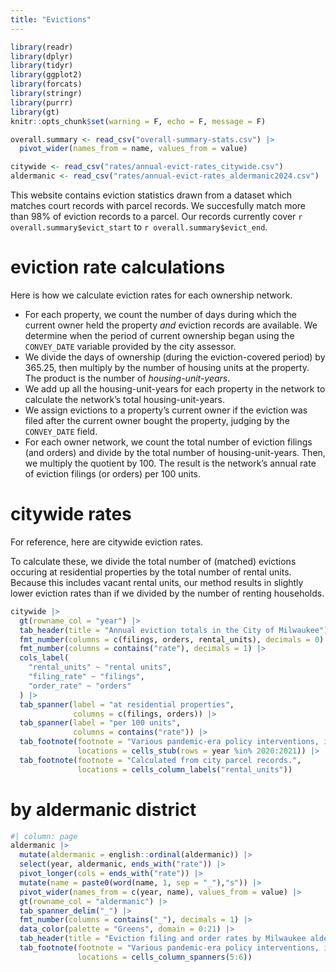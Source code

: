 ```yaml
---
title: "Evictions"
---
```


```r
library(readr)
library(dplyr)
library(tidyr)
library(ggplot2)
library(forcats)
library(stringr)
library(purrr)
library(gt)
knitr::opts_chunk$set(warning = F, echo = F, message = F)

overall.summary <- read_csv("overall-summary-stats.csv") |>
  pivot_wider(names_from = name, values_from = value)

citywide <- read_csv("rates/annual-evict-rates_citywide.csv")
aldermanic <- read_csv("rates/annual-evict-rates_aldermanic2024.csv")
```


This website contains eviction statistics drawn from a dataset which matches court records with parcel records. We succesfully match more than 98% of eviction records to a parcel. Our records currently cover `r overall.summary$evict_start` to `r overall.summary$evict_end`. 

# eviction rate calculations

Here is how we calculate eviction rates for each ownership network.

*   For each property, we count the number of days during which the current owner held the property *and* eviction records are available. We determine when the period of current ownership began using the `CONVEY_DATE` variable provided by the city assessor.
*   We divide the days of ownership (during the eviction-covered period) by 365.25, then multiply by the number of housing units at the property. The product is the number of *housing-unit-years*.
*   We add up all the housing-unit-years for each property in the network to calculate the network's total housing-unit-years.
*   We assign evictions to a property's current owner if the eviction was filed after the current owner bought the property, judging by the `CONVEY_DATE` field.
*   For each owner network, we count the total number of eviction filings (and orders) and divide by the total number of housing-unit-years. Then, we multiply the quotient by 100. The result is the network's annual rate of eviction filings (or orders) per 100 units.

# citywide rates

For reference, here are citywide eviction rates.

To calculate these, we divide the total number of (matched) evictions occuring at residential properties by the total number of rental units. Because this includes vacant rental units, our method results in slightly lower eviction rates than if we divided by the number of renting households.

```r
citywide |>
  gt(rowname_col = "year") |>
  tab_header(title = "Annual eviction totals in the City of Milwaukee") |>
  fmt_number(columns = c(filings, orders, rental_units), decimals = 0) |>
  fmt_number(columns = contains("rate"), decimals = 1) |>
  cols_label(
    "rental_units" ~ "rental units",
    "filing_rate" ~ "filings",
    "order_rate" ~ "orders"
  ) |>
  tab_spanner(label = "at residential properties",
              columns = c(filings, orders)) |>
  tab_spanner(label = "per 100 units",
              columns = contains("rate")) |>
  tab_footnote(footnote = "Various pandemic-era policy interventions, including moratoriums, reduced evictions during these years",
               locations = cells_stub(rows = year %in% 2020:2021)) |>
  tab_footnote(footnote = "Calculated from city parcel records.",
               locations = cells_column_labels("rental_units"))
```

# by aldermanic district

```r
#| column: page
aldermanic |>
  mutate(aldermanic = english::ordinal(aldermanic)) |>
  select(year, aldermanic, ends_with("rate")) |>
  pivot_longer(cols = ends_with("rate")) |>
  mutate(name = paste0(word(name, 1, sep = "_"),"s")) |>
  pivot_wider(names_from = c(year, name), values_from = value) |>
  gt(rowname_col = "aldermanic") |>
  tab_spanner_delim("_") |>
  fmt_number(columns = contains("_"), decimals = 1) |>
  data_color(palette = "Greens", domain = 0:21) |>
  tab_header(title = "Eviction filing and order rates by Milwaukee aldermanic district") |>
  tab_footnote(footnote = "Various pandemic-era policy interventions, including moratoriums, reduced evictions during these years",
               locations = cells_column_spanners(5:6))
```
